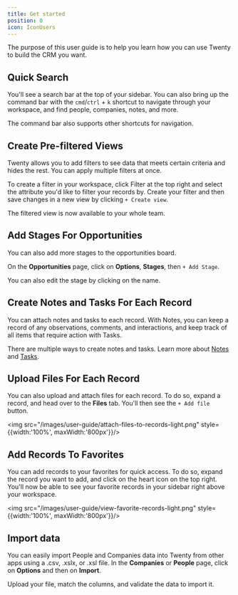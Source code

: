 ```yaml
---
title: Get started
position: 0
icon: IconUsers
---
```



The purpose of this user guide is to help you learn how you can use Twenty to build the CRM you want. 

## Quick Search 

You'll see a search bar at the top of your sidebar. You can also bring up the command bar with the `cmd`/`ctrl` + `k` shortcut to navigate through your workspace, and find people, companies, notes, and more. 

The command bar also supports other shortcuts for navigation.  

## Create Pre-filtered Views 

Twenty allows you to add filters to see data that meets certain criteria and hides the rest. You can apply multiple filters at once.

To create a filter in your workspace, click Filter at the top right and select the attribute you'd like to filter your records by. Create your filter and then save changes in a new view by clicking `+ Create view`. 

The filtered view is now available to your whole team.

## Add Stages For Opportunities

You can also add more stages to the opportunities board. 

On the <b>Opportunities</b> page, click on <b>Options</b>, <b>Stages</b>, then `+ Add Stage`.

You can also edit the stage by clicking on the name. 

## Create Notes and Tasks For Each Record

You can attach notes and tasks to each record. With Notes, you can keep a record of any observations, comments, and interactions, and keep track of all items that require action with Tasks. 

There are multiple ways to create notes and tasks. Learn more about [Notes](./basics/notes.mdx) and [Tasks](./basics/tasks.mdx). 

## Upload Files For Each Record 

You can also upload and attach files for each record. To do so, expand a record, and head over to the <b>Files</b> tab. You'll then see the `+ Add file` button. 

<img src="/images/user-guide/attach-files-to-records-light.png" style={{width:'100%', maxWidth:'800px'}}/>

## Add Records To Favorites

You can add records to your favorites for quick access. To do so, expand the record you want to add, and click on the heart icon on the top right. You'll now be able to see your favorite records in your sidebar right above your workspace. 

<img src="/images/user-guide/view-favorite-records-light.png" style={{width:'100%', maxWidth:'800px'}}/>

## Import data

You can easily import People and Companies data into Twenty from other apps using a .csv, .xslx, or .xsl file. In the <b>Companies</b> or <b>People</b> page, click on <b>Options</b> and then on <b>Import</b>. 

Upload your file, match the columns, and validate the data to import it. 